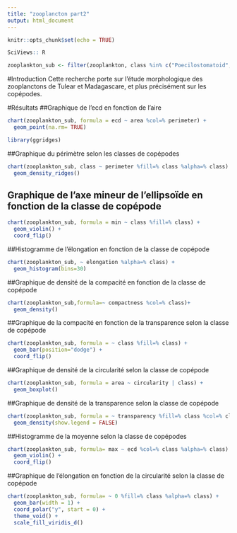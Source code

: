 ```yaml
---
title: "zooplancton part2"
output: html_document
---
```


```r
knitr::opts_chunk$set(echo = TRUE)
```
```r
SciViews:: R
```
```r
zooplankton_sub <- filter(zooplankton, class %in% c("Poecilostomatoid", "Calanoid", "Cyclopoid", "Harpacticoid"))
```

#Introduction
Cette recherche porte sur l'étude morphologique des zooplanctons de Tulear et Madagascare, et plus précisément sur les copépodes.

#Résultats
##Graphique de l'ecd en fonction de l'aire
```r
chart(zooplankton_sub, formula = ecd ~ area %col=% perimeter) +
  geom_point(na.rm= TRUE) 
```


```r
library(ggridges)
```


##Graphique du périmètre selon les classes de copépodes
```r
chart(zooplankton_sub, class ~ perimeter %fill=% class %alpha=% class) +
  geom_density_ridges() 
```


## Graphique de l'axe mineur de l'ellipsoïde en fonction de la classe de copépode
```r
chart(zooplankton_sub, formula = min ~ class %fill=% class) + 
  geom_violin() + 
  coord_flip()
```


##Histogramme de l'élongation en fonction de la classe de copépode
```r
chart(zooplankton_sub, ~ elongation %alpha=% class) + 
  geom_histogram(bins=30) 
```


##Graphique de densité de la compacité en fonction de la classe de copépode
```r
chart(zooplankton_sub,formula=~ compactness %col=% class)+ 
  geom_density()
```


##Graphique de la compacité en fonction de la transparence selon la classe de copépode
```r
chart(zooplankton_sub, formula = ~ class %fill=% class) + 
  geom_bar(position="dodge") + 
  coord_flip()
```


##Graphique de densité de la circularité selon la classe de copépode
```r
chart(zooplankton_sub, formula = area ~ circularity | class) + 
  geom_boxplot()
```


##Graphique de densité de la transparence selon la classe de copépode
```r
chart(zooplankton_sub, formula = ~ transparency %fill=% class %col=% class %alpha=% class|class) + 
  geom_density(show.legend = FALSE)
```


##Histogramme de la moyenne selon la classe de copépodes  
```r
chart(zooplankton_sub, formula= max ~ ecd %col=% class %alpha=% class) + 
  geom_violin() + 
  coord_flip()
```


##Graphique de l'élongation en fonction de la circularité selon la classe de copépode
```r
chart(zooplankton_sub, formula= ~ 0 %fill=% class %alpha=% class) + 
  geom_bar(width = 1) + 
  coord_polar("y", start = 0) +
  theme_void() + 
  scale_fill_viridis_d()
```





